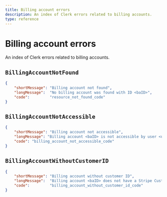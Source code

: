 ```yaml
---
title: Billing account errors
description: An index of Clerk errors related to billing accounts.
type: reference
---
```


# Billing account errors 

An index of Clerk errors related to billing accounts.

## `BillingAccountNotFound`

```json
{
    "shortMessage": "Billing account not found",
    "longMessage":  "No billing account was found with ID <baID>",
    "code":         "resource_not_found_code"
}
```

## `BillingAccountNotAccessible`

```json
{
    "shortMessage": "Billing account not accessible",
    "longMessage": "Billing account <baID> is not accessible by user <userID>",
    "code": "billing_account_not_accessible_code"
}
```

## `BillingAccountWithoutCustomerID`

```json
{
    "shortMessage": "Billing account without customer ID",
    "longMessage":  "Billing account <baID> does not have a Stripe Customer ID",
    "code":         "billing_account_without_customer_id_code"
}
```
